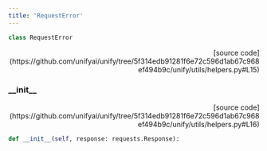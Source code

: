 ```yaml
---
title: 'RequestError'
---
```


```python
class RequestError
```

<p align="right">[source code](https://github.com/unifyai/unify/tree/5f314edb91281f6e72c596d1ab67c968ef494b9c/unify/utils/helpers.py#L15)</p>



### \_\_init\_\_

<p align="right">[source code](https://github.com/unifyai/unify/tree/5f314edb91281f6e72c596d1ab67c968ef494b9c/unify/utils/helpers.py#L16)</p>

```python
def __init__(self, response: requests.Response):
```

